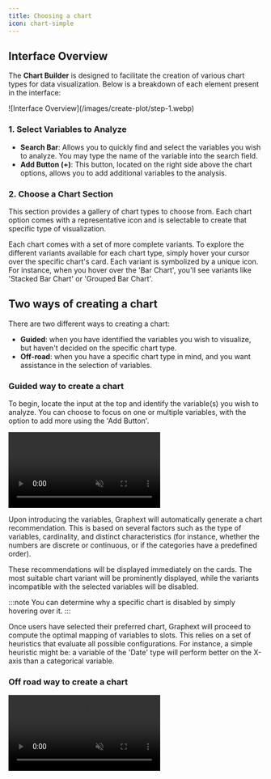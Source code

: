 ```yaml
---
title: Choosing a chart
icon: chart-simple
---
```


## Interface Overview

The **Chart Builder** is designed to facilitate the creation of various chart types for data visualization. Below is a breakdown of each element present in the interface:

<Frame>![Interface Overview](/images/create-plot/step-1.webp)</Frame>

### 1. Select Variables to Analyze

- **Search Bar**: Allows you to quickly find and select the variables you wish to analyze. You may type the name of the variable into the search field.
- **Add Button (+)**: This button, located on the right side above the chart options, allows you to add additional variables to the analysis.

### 2. Choose a Chart Section

This section provides a gallery of chart types to choose from. Each chart option comes with a representative icon and is selectable to create that specific type of visualization.

Each chart comes with a set of more complete variants. To explore the different variants available for each chart type, simply hover your cursor over the specific chart's card. Each variant is symbolized by a unique icon. For instance, when you hover over the 'Bar Chart', you'll see variants like 'Stacked Bar Chart' or 'Grouped Bar Chart'.

## Two ways of creating a chart

There are two different ways to creating a chart:

- **Guided**: when you have identified the variables you wish to visualize, but haven't decided on the specific chart type.
- **Off-road**: when you have a specific chart type in mind, and you want assistance in the selection of variables.

### Guided way to create a chart

To begin, locate the input at the top and identify the variable(s) you wish to analyze.
You can choose to focus on one or multiple variables, with the option to add more using the 'Add Button'.

<video
  autoPlay
  muted
  loop
  playsInline
  src="/images/create-plot/guided-way.mp4"
/>

Upon introducing the variables, Graphext will automatically generate a chart recommendation.
This is based on several factors such as the type of variables, cardinality, and distinct characteristics (for instance, whether the numbers are discrete or continuous, or if the categories have a predefined order).

These recommendations will be displayed immediately on the cards.
The most suitable chart variant will be prominently displayed, while the variants
incompatible with the selected variables will be disabled.

:::note
  You can determine why a specific chart is disabled by simply hovering over it.
:::

Once users have selected their preferred chart, Graphext will proceed to compute the optimal mapping of variables to slots. This relies on a set of heuristics that evaluate all possible configurations. For instance, a simple heuristic might be: a variable of the 'Date' type will perform better on the X-axis than a categorical variable.

### Off road way to create a chart

<video autoPlay muted loop playsInline src="/images/create-plot/off-road.mp4" />

Using the "Off-road" method is particularly useful when you are well-acquainted with
the type of chart that best represents your data and the story you want to tell.

This method can often be faster as it bypasses the variable selection step and goes straight
to the chart creation, allowing you to shape your data visualization with more direct control
from the outset.

You can select the chart type that best fits the visualization you have in mind for your data.
Graphext will analyze the variables in the the dataset and select those that yield the most
legible configuration of the chart. It tries to make a chart that's easy to read and
understand. You can then directly select the variables that are interesting for them
in the proper mapping slot.
